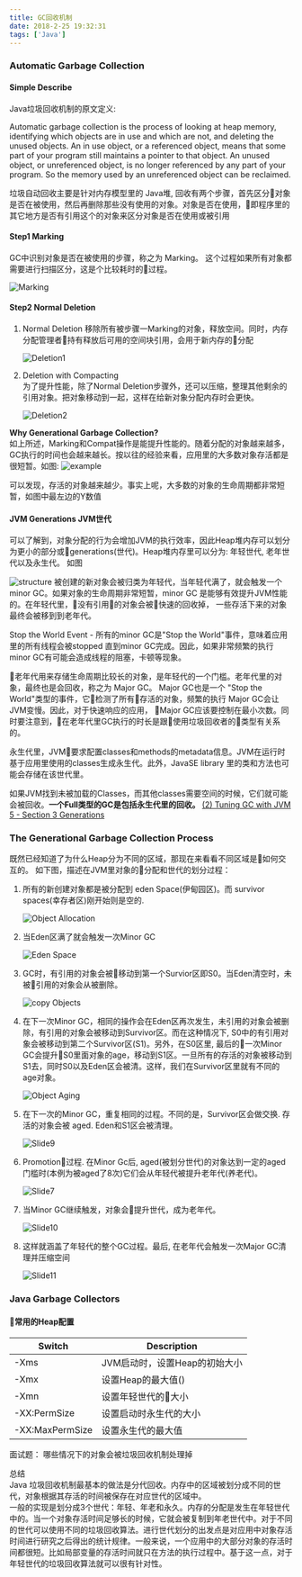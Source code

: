 ```yaml
---
title: GC回收机制
date: 2018-2-25 19:32:31
tags: ['Java']
---
```

### Automatic Garbage Collection
#### Simple Describe

Java垃圾回收机制的原文定义:

Automatic garbage collection is the process of looking at   heap memory, identifying which objects are in use and which are not, and deleting the unused objects. An in use object, or a referenced object, means that some part of your program still maintains a pointer to that object. An unused object, or unreferenced object, is no longer referenced by any part of your program. So the memory used by an unreferenced object can be reclaimed.

垃圾自动回收主要是针对内存模型里的 Java堆, 回收有两个步骤，首先区分对象是否在被使用，然后再删除那些没有使用的对象。对象是否在使用，即程序里的其它地方是否有引用这个的对象来区分对象是否在使用或被引用

#### Step1 Marking
GC中识别对象是否在被使用的步骤，称之为 Marking。 这个过程如果所有对象都需要进行扫描区分，这是个比较耗时的过程。

![Marking](https://www.oracle.com/webfolder/technetwork/tutorials/obe/java/gc01/images/gcslides/Slide3.png)

#### Step2 Normal Deletion

1. Normal Deletion
   移除所有被步骤一Marking的对象，释放空间。同时，内存分配管理者持有释放后可用的空间块引用，会用于新内存的分配

    ![Deletion1](https://www.oracle.com/webfolder/technetwork/tutorials/obe/java/gc01/images/gcslides/Slide1b.png)

2. Deletion with Compacting  
    为了提升性能，除了Normal Deletion步骤外，还可以压缩，整理其他剩余的引用对象。把对象移动到一起，这样在给新对象分配内存时会更快。

    ![Deletion2](https://www.oracle.com/webfolder/technetwork/tutorials/obe/java/gc01/images/gcslides/Slide4.png)

__Why Generational Garbage Collection?__  
如上所述，Marking和Compat操作是能提升性能的。随着分配的对象越来越多，GC执行的时间也会越来越长。按以往的经验来看，应用里的大多数对象存活都是很短暂。如图:
![example](https://www.oracle.com/webfolder/technetwork/tutorials/obe/java/gc01/images/ObjectLifetime.gif)

可以发现，存活的对象越来越少。事实上呢，大多数的对象的生命周期都非常短暂，如图中最左边的Y数值

#### JVM Generations JVM世代
可以了解到，对象分配的行为会增加JVM的执行效率，因此Heap堆内存可以划分为更小的部分或generations(世代)。Heap堆内存里可以分为: 年轻世代, 老年世代以及永生代。 如图

![structure](https://www.oracle.com/webfolder/technetwork/tutorials/obe/java/gc01/images/gcslides/Slide5.png)
被创建的新对象会被归类为年轻代，当年轻代满了，就会触发一个minor GC。如果对象的生命周期非常短暂，minor GC 是能够有效提升JVM性能的。在年轻代里，没有引用的对象会被快速的回收掉， 一些存活下来的对象最终会被移到到老年代。

Stop the World Event - 所有的minor GC是"Stop the World"事件，意味着应用里的所有线程会被stopped 直到minor GC完成。因此，如果非常频繁的执行minor GC有可能会造成线程的阻塞，卡顿等现象。  

老年代用来存储生命周期比较长的对象，是年轻代的一个门槛。老年代里的对象，最终也是会回收，称之为 Major GC。 Major GC也是一个 "Stop the World"类型的事件，它检测了所有存活的对象，频繁的执行 Major GC会让JVM变慢。因此，对于快速响应的应用， Major GC应该要控制在最小次数。同时要注意到，在老年代里GC执行的时长是跟使用垃圾回收者的类型有关系的。  

永生代里，JVM要求配置classes和methods的metadata信息。JVM在运行时基于应用里使用的classes生成永生代。此外，JavaSE library 里的类和方法也可能会存储在该世代里。  

如果JVM找到未被加载的Classes，而其他classes需要空间的时候，它们就可能会被回收。__一个Full类型的GC是包括永生代里的回收。__
[(2) Tuning GC with JVM 5 - Section 3 Generations](http://www.oracle.com/technetwork/java/gc-tuning-5-138395.html)

### The Generational Garbage Collection Process
既然已经知道了为什么Heap分为不同的区域，那现在来看看不同区域是如何交互的。
如下图，描述在JVM里对象的分配和世代的划分过程：

1. 所有的新创建对象都是被分配到 eden Space(伊甸园区)。而 survivor spaces(幸存者区)刚开始则是空的.
   
    ![Object Allocation](https://www.oracle.com/webfolder/technetwork/tutorials/obe/java/gc01/images/gcslides/Slide13.png)

2. 当Eden区满了就会触发一次Minor GC
   
    ![Eden Space](https://www.oracle.com/webfolder/technetwork/tutorials/obe/java/gc01/images/gcslides/Slide14.png)

3. GC时，有引用的对象会被移动到第一个Survior区即S0。当Eden清空时，未被引用的对象会从被删除。

    ![copy Objects](https://www.oracle.com/webfolder/technetwork/tutorials/obe/java/gc01/images/gcslides/Slide6.png)

4. 在下一次Minor GC，相同的操作会在Eden区再次发生，未引用的对象会被删除，有引用的对象会被移动到Survivor区。而在这种情况下, S0中的有引用对象会被移动到第二个Survivor区(S1)。另外，在S0区里, 最后的一次Minor GC会提升S0里面对象的age，移动到S1区。一旦所有的存活的对象被移动到S1去，同时S0以及Eden区会被清。这样，我们在Survivor区里就有不同的age对象。
   
   ![Object Aging](https://www.oracle.com/webfolder/technetwork/tutorials/obe/java/gc01/images/gcslides/Slide8.png)

5. 在下一次的Minor GC，重复相同的过程。不同的是，Survivor区会做交换. 存活的对象会被 aged. Eden和S1区会被清理。
   
    ![Slide9](https://www.oracle.com/webfolder/technetwork/tutorials/obe/java/gc01/images/gcslides/Slide9.png)

6. Promotion过程. 在Minor Gc后, aged(被划分世代)的对象达到一定的aged门槛时(本例为被aged了8次)它们会从年轻代被提升老年代(养老代)。
   
    ![Slide7](https://www.oracle.com/webfolder/technetwork/tutorials/obe/java/gc01/images/gcslides/Slide7.png)

7. 当Minor GC继续触发，对象会提升世代，成为老年代。
   
    ![Slide10](https://www.oracle.com/webfolder/technetwork/tutorials/obe/java/gc01/images/gcslides/Slide10.png)

8. 这样就涵盖了年轻代的整个GC过程。最后, 在老年代会触发一次Major GC清理并压缩空间
   
    ![Slide11](https://www.oracle.com/webfolder/technetwork/tutorials/obe/java/gc01/images/gcslides/Slide11.png)


### Java Garbage Collectors
#### 常用的Heap配置

| Switch    |    Description                | 
| ----------| ----------------------------- | 
| -Xms | JVM启动时，设置Heap的初始大小          |
| -Xmx | 设置Heap的最大值()                    | 
| -Xmn | 设置年轻世代的大小                     |
| -XX:PermSize | 设置启动时永生代的大小          | 
| -XX:MaxPermSize | 设置永生代的最大值          |

面试题：
    哪些情况下的对象会被垃圾回收机制处理掉

总结  
Java 垃圾回收机制最基本的做法是分代回收。内存中的区域被划分成不同的世代，对象根据其存活的时间被保存在对应世代的区域中。  
一般的实现是划分成3个世代：年轻、年老和永久。内存的分配是发生在年轻世代中的。当一个对象存活时间足够长的时候，它就会被复制到年老世代中。对于不同的世代可以使用不同的垃圾回收算法。进行世代划分的出发点是对应用中对象存活时间进行研究之后得出的统计规律。一般来说，一个应用中的大部分对象的存活时间都很短。比如局部变量的存活时间就只在方法的执行过程中。基于这一点，对于年轻世代的垃圾回收算法就可以很有针对性。